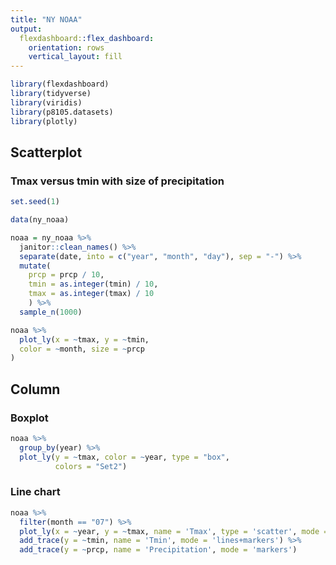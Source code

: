 ```yaml
---
title: "NY NOAA"
output: 
  flexdashboard::flex_dashboard:
    orientation: rows
    vertical_layout: fill
---
```


```r
library(flexdashboard)
library(tidyverse)
library(viridis)
library(p8105.datasets)
library(plotly)

```

Scatterplot {data-width=600}
-----------------------------------------------------------------------

### Tmax versus tmin with size of precipitation

```r

set.seed(1)

data(ny_noaa)

noaa = ny_noaa %>% 
  janitor::clean_names() %>% 
  separate(date, into = c("year", "month", "day"), sep = "-") %>% 
  mutate(
    prcp = prcp / 10,
    tmin = as.integer(tmin) / 10,
    tmax = as.integer(tmax) / 10
    ) %>% 
  sample_n(1000)
```

```r
noaa %>% 
  plot_ly(x = ~tmax, y = ~tmin,
  color = ~month, size = ~prcp
)
```



Column {data-width=400}
-----------------------------------------------------------------------

### Boxplot

```r
noaa %>%
  group_by(year) %>% 
  plot_ly(y = ~tmax, color = ~year, type = "box",
          colors = "Set2")
```


### Line chart

```r
noaa %>%
  filter(month == "07") %>% 
  plot_ly(x = ~year, y = ~tmax, name = 'Tmax', type = 'scatter', mode = 'lines+markers') %>%
  add_trace(y = ~tmin, name = 'Tmin', mode = 'lines+markers') %>%
  add_trace(y = ~prcp, name = 'Precipitation', mode = 'markers')
```

